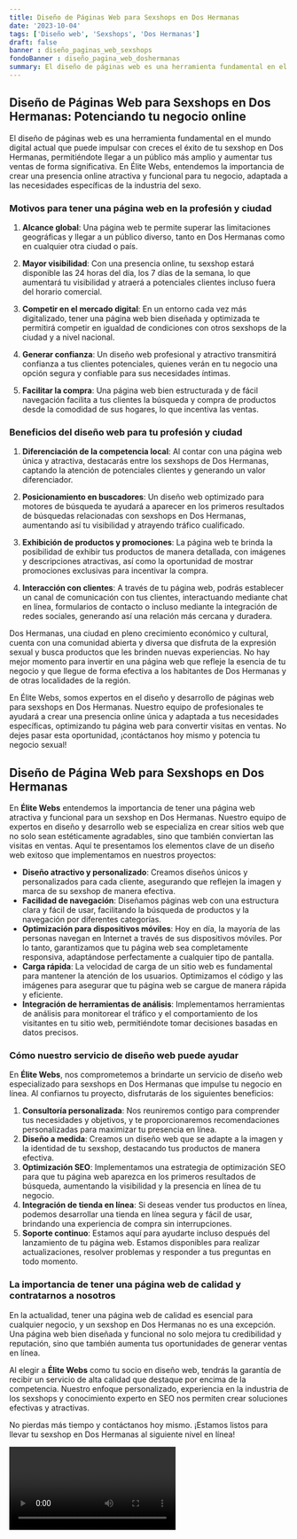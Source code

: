 ```yaml
---
title: Diseño de Páginas Web para Sexshops en Dos Hermanas
date: '2023-10-04'
tags: ['Diseño web', 'Sexshops', 'Dos Hermanas']
draft: false
banner : diseño_paginas_web_sexshops
fondoBanner : diseño_pagina_web_doshermanas
summary: El diseño de páginas web es una herramienta fundamental en el mundo digital actual que puede impulsar con creces el éxito de tu sexshop en Dos Hermanas, permitiéndote llegar a un público más amplio y aumentar tus ventas de forma significativa. En Élite Webs, entendemos la importancia de crear una presencia online atractiva y funcional para tu negocio, adaptada a las necesidades específicas de la industria del sexo.
---
```


## **Diseño de Páginas Web para Sexshops en Dos Hermanas: Potenciando tu negocio online**

El diseño de páginas web es una herramienta fundamental en el mundo digital actual que puede impulsar con creces el éxito de tu sexshop en Dos Hermanas, permitiéndote llegar a un público más amplio y aumentar tus ventas de forma significativa. En Élite Webs, entendemos la importancia de crear una presencia online atractiva y funcional para tu negocio, adaptada a las necesidades específicas de la industria del sexo.

### **Motivos para tener una página web en la profesión y ciudad**

1. **Alcance global**: Una página web te permite superar las limitaciones geográficas y llegar a un público diverso, tanto en Dos Hermanas como en cualquier otra ciudad o país.

2. **Mayor visibilidad**: Con una presencia online, tu sexshop estará disponible las 24 horas del día, los 7 días de la semana, lo que aumentará tu visibilidad y atraerá a potenciales clientes incluso fuera del horario comercial.

3. **Competir en el mercado digital**: En un entorno cada vez más digitalizado, tener una página web bien diseñada y optimizada te permitirá competir en igualdad de condiciones con otros sexshops de la ciudad y a nivel nacional.

4. **Generar confianza**: Un diseño web profesional y atractivo transmitirá confianza a tus clientes potenciales, quienes verán en tu negocio una opción segura y confiable para sus necesidades íntimas.

5. **Facilitar la compra**: Una página web bien estructurada y de fácil navegación facilita a tus clientes la búsqueda y compra de productos desde la comodidad de sus hogares, lo que incentiva las ventas.

### **Beneficios del diseño web para tu profesión y ciudad**

1. **Diferenciación de la competencia local**: Al contar con una página web única y atractiva, destacarás entre los sexshops de Dos Hermanas, captando la atención de potenciales clientes y generando un valor diferenciador.

2. **Posicionamiento en buscadores**: Un diseño web optimizado para motores de búsqueda te ayudará a aparecer en los primeros resultados de búsquedas relacionadas con sexshops en Dos Hermanas, aumentando así tu visibilidad y atrayendo tráfico cualificado.

3. **Exhibición de productos y promociones**: La página web te brinda la posibilidad de exhibir tus productos de manera detallada, con imágenes y descripciones atractivas, así como la oportunidad de mostrar promociones exclusivas para incentivar la compra.

4. **Interacción con clientes**: A través de tu página web, podrás establecer un canal de comunicación con tus clientes, interactuando mediante chat en línea, formularios de contacto o incluso mediante la integración de redes sociales, generando así una relación más cercana y duradera.

Dos Hermanas, una ciudad en pleno crecimiento económico y cultural, cuenta con una comunidad abierta y diversa que disfruta de la expresión sexual y busca productos que les brinden nuevas experiencias. No hay mejor momento para invertir en una página web que refleje la esencia de tu negocio y que llegue de forma efectiva a los habitantes de Dos Hermanas y de otras localidades de la región.

En Élite Webs, somos expertos en el diseño y desarrollo de páginas web para sexshops en Dos Hermanas. Nuestro equipo de profesionales te ayudará a crear una presencia online única y adaptada a tus necesidades específicas, optimizando tu página web para convertir visitas en ventas. No dejes pasar esta oportunidad, ¡contáctanos hoy mismo y potencia tu negocio sexual!

<GifSeo />

<Cta />

## Diseño de Página Web para Sexshops en Dos Hermanas

En **Élite Webs** entendemos la importancia de tener una página web atractiva y funcional para un sexshop en Dos Hermanas. Nuestro equipo de expertos en diseño y desarrollo web se especializa en crear sitios web que no solo sean estéticamente agradables, sino que también conviertan las visitas en ventas. Aquí te presentamos los elementos clave de un diseño web exitoso que implementamos en nuestros proyectos:

- **Diseño atractivo y personalizado**: Creamos diseños únicos y personalizados para cada cliente, asegurando que reflejen la imagen y marca de su sexshop de manera efectiva.
- **Facilidad de navegación**: Diseñamos páginas web con una estructura clara y fácil de usar, facilitando la búsqueda de productos y la navegación por diferentes categorías.
- **Optimización para dispositivos móviles**: Hoy en día, la mayoría de las personas navegan en Internet a través de sus dispositivos móviles. Por lo tanto, garantizamos que tu página web sea completamente responsiva, adaptándose perfectamente a cualquier tipo de pantalla.
- **Carga rápida**: La velocidad de carga de un sitio web es fundamental para mantener la atención de los usuarios. Optimizamos el código y las imágenes para asegurar que tu página web se cargue de manera rápida y eficiente.
- **Integración de herramientas de análisis**: Implementamos herramientas de análisis para monitorear el tráfico y el comportamiento de los visitantes en tu sitio web, permitiéndote tomar decisiones basadas en datos precisos.

### Cómo nuestro servicio de diseño web puede ayudar

En **Élite Webs**, nos comprometemos a brindarte un servicio de diseño web especializado para sexshops en Dos Hermanas que impulse tu negocio en línea. Al confiarnos tu proyecto, disfrutarás de los siguientes beneficios:

1. **Consultoría personalizada**: Nos reuniremos contigo para comprender tus necesidades y objetivos, y te proporcionaremos recomendaciones personalizadas para maximizar tu presencia en línea.
2. **Diseño a medida**: Creamos un diseño web que se adapte a la imagen y la identidad de tu sexshop, destacando tus productos de manera efectiva.
3. **Optimización SEO**: Implementamos una estrategia de optimización SEO para que tu página web aparezca en los primeros resultados de búsqueda, aumentando la visibilidad y la presencia en línea de tu negocio.
4. **Integración de tienda en línea**: Si deseas vender tus productos en línea, podemos desarrollar una tienda en línea segura y fácil de usar, brindando una experiencia de compra sin interrupciones.
5. **Soporte continuo**: Estamos aquí para ayudarte incluso después del lanzamiento de tu página web. Estamos disponibles para realizar actualizaciones, resolver problemas y responder a tus preguntas en todo momento.

### La importancia de tener una página web de calidad y contratarnos a nosotros

En la actualidad, tener una página web de calidad es esencial para cualquier negocio, y un sexshop en Dos Hermanas no es una excepción. Una página web bien diseñada y funcional no solo mejora tu credibilidad y reputación, sino que también aumenta tus oportunidades de generar ventas en línea.

Al elegir a **Élite Webs** como tu socio en diseño web, tendrás la garantía de recibir un servicio de alta calidad que destaque por encima de la competencia. Nuestro enfoque personalizado, experiencia en la industria de los sexshops y conocimiento experto en SEO nos permiten crear soluciones efectivas y atractivas.

No pierdas más tiempo y contáctanos hoy mismo. ¡Estamos listos para llevar tu sexshop en Dos Hermanas al siguiente nivel en línea!

<Video />

<CtaBot job='Sexshops' city='Dos Hermanas'/>

<Gmaps query='Dos Hermanas+españa+maps' />